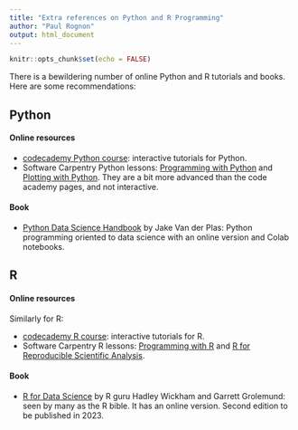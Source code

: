 ```yaml
---
title: "Extra references on Python and R Programming"
author: "Paul Rognon"
output: html_document
---
```


```r
knitr::opts_chunk$set(echo = FALSE)
```

There is a bewildering number of online Python and R tutorials and books. Here are some recommendations:

## Python

#### Online resources

-   [codecademy Python course](https://www.codecademy.com/catalog/language/python): interactive tutorials for Python.
-   Software Carpentry Python lessons: [Programming with Python](https://swcarpentry.github.io/python-novice-inflammation/) and [Plotting with Python](http://swcarpentry.github.io/python-novice-gapminder/). They are a bit more advanced than the code academy pages, and not interactive.

#### Book

-   [Python Data Science Handbook](https://jakevdp.github.io/PythonDataScienceHandbook/) by Jake Van der Plas: Python programming oriented to data science with an online version and Colab notebooks.

## R

#### Online resources

Similarly for R:

-   [codecademy R course](https://www.codecademy.com/catalog/language/r): interactive tutorials for R.
-   Software Carpentry R lessons: [Programming with R](http://swcarpentry.github.io/r-novice-inflammation/) and [R for Reproducible Scientific Analysis](https://swcarpentry.github.io/r-novice-gapminder/).

#### Book

-   [R for Data Science](https://r4ds.had.co.nz/) by R guru Hadley Wickham and Garrett Grolemund: seen by many as the R bible. It has an online version. Second edition to be published in 2023.
